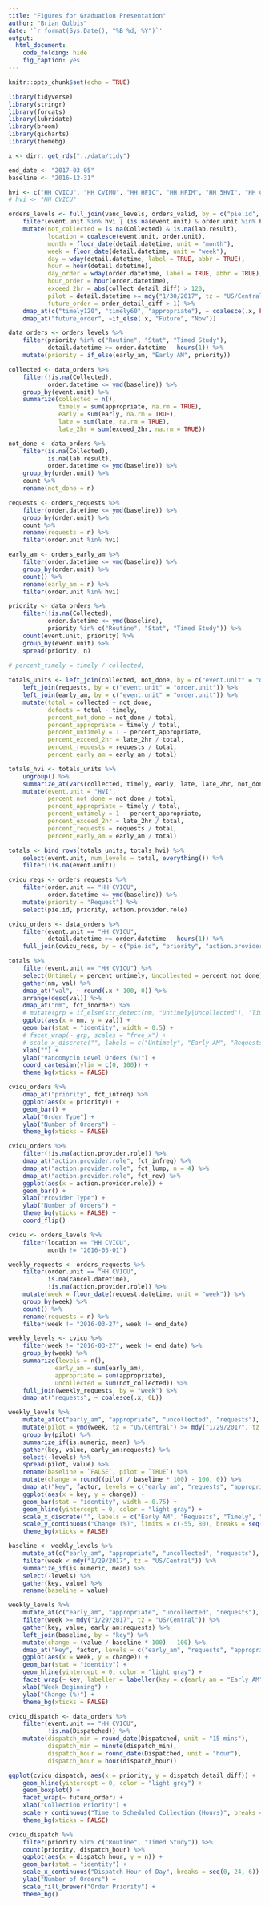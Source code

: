 ```yaml
---
title: "Figures for Graduation Presentation"
author: "Brian Gulbis"
date: '`r format(Sys.Date(), "%B %d, %Y")`'
output: 
  html_document:
    code_folding: hide
    fig_caption: yes
---
```


```r
knitr::opts_chunk$set(echo = TRUE)
```

```r
library(tidyverse)
library(stringr)
library(forcats)
library(lubridate)
library(broom)
library(qicharts)
library(themebg)

x <- dirr::get_rds("../data/tidy")

end_date <- "2017-03-05"
baseline <- "2016-12-31"

hvi <- c("HH CVICU", "HH CVIMU", "HH HFIC", "HH HFIM", "HH 5HVI", "HH CCU", "HVI CIMU")
# hvi <- "HH CVICU"

orders_levels <- full_join(vanc_levels, orders_valid, by = c("pie.id", "order.id")) %>%
    filter(event.unit %in% hvi | (is.na(event.unit) & order.unit %in% hvi)) %>%
    mutate(not_collected = is.na(Collected) & is.na(lab.result),
           location = coalesce(event.unit, order.unit),
           month = floor_date(detail.datetime, unit = "month"),
           week = floor_date(detail.datetime, unit = "week"),
           day = wday(detail.datetime, label = TRUE, abbr = TRUE),
           hour = hour(detail.datetime),
           day_order = wday(order.datetime, label = TRUE, abbr = TRUE),
           hour_order = hour(order.datetime),
           exceed_2hr = abs(collect_detail_diff) > 120,
           pilot = detail.datetime >= mdy("1/30/2017", tz = "US/Central"),
           future_order = order_detail_diff > 1) %>%
    dmap_at(c("timely120", "timely60", "appropriate"), ~ coalesce(.x, FALSE)) %>%
    dmap_at("future_order", ~if_else(.x, "Future", "Now"))

data_orders <- orders_levels %>%
    filter(priority %in% c("Routine", "Stat", "Timed Study"),
           detail.datetime >= order.datetime - hours(1)) %>%
    mutate(priority = if_else(early_am, "Early AM", priority))

collected <- data_orders %>%
    filter(!is.na(Collected),
           order.datetime <= ymd(baseline)) %>%
    group_by(event.unit) %>%
    summarize(collected = n(),
              timely = sum(appropriate, na.rm = TRUE),
              early = sum(early, na.rm = TRUE),
              late = sum(late, na.rm = TRUE),
              late_2hr = sum(exceed_2hr, na.rm = TRUE)) 

not_done <- data_orders %>%
    filter(is.na(Collected),
           is.na(lab.result),
           order.datetime <= ymd(baseline)) %>%
    group_by(order.unit) %>%
    count %>%
    rename(not_done = n)

requests <- orders_requests %>%
    filter(order.datetime <= ymd(baseline)) %>%
    group_by(order.unit) %>%
    count %>%
    rename(requests = n) %>%
    filter(order.unit %in% hvi)

early_am <- orders_early_am %>%
    filter(order.datetime <= ymd(baseline)) %>%
    group_by(order.unit) %>%
    count() %>%
    rename(early_am = n) %>%
    filter(order.unit %in% hvi) 

priority <- data_orders %>%
    filter(!is.na(Collected),
           order.datetime <= ymd(baseline),
           priority %in% c("Routine", "Stat", "Timed Study")) %>%
    count(event.unit, priority) %>%
    group_by(event.unit) %>%
    spread(priority, n)

# percent_timely = timely / collected,
           
totals_units <- left_join(collected, not_done, by = c("event.unit" = "order.unit")) %>%
    left_join(requests, by = c("event.unit" = "order.unit")) %>%
    left_join(early_am, by = c("event.unit" = "order.unit")) %>%
    mutate(total = collected + not_done,
           defects = total - timely,
           percent_not_done = not_done / total,
           percent_appropriate = timely / total,
           percent_untimely = 1 - percent_appropriate,
           percent_exceed_2hr = late_2hr / total,
           percent_requests = requests / total,
           percent_early_am = early_am / total)

totals_hvi <- totals_units %>%
    ungroup() %>%
    summarize_at(vars(collected, timely, early, late, late_2hr, not_done, requests, early_am, total, defects), funs(sum), na.rm = TRUE) %>%
    mutate(event.unit = "HVI",
           percent_not_done = not_done / total,
           percent_appropriate = timely / total,
           percent_untimely = 1 - percent_appropriate,
           percent_exceed_2hr = late_2hr / total,
           percent_requests = requests / total,
           percent_early_am = early_am / total) 

totals <- bind_rows(totals_units, totals_hvi) %>%
    select(event.unit, num_levels = total, everything()) %>%
    filter(!is.na(event.unit))

cvicu_reqs <- orders_requests %>%
    filter(order.unit == "HH CVICU",
           order.datetime <= ymd(baseline)) %>%
    mutate(priority = "Request") %>%
    select(pie.id, priority, action.provider.role)

cvicu_orders <- data_orders %>%
    filter(event.unit == "HH CVICU",
           detail.datetime >= order.datetime - hours(1)) %>%
    full_join(cvicu_reqs, by = c("pie.id", "priority", "action.provider.role"))

```

```r
totals %>%
    filter(event.unit == "HH CVICU") %>%
    select(Untimely = percent_untimely, Uncollected = percent_not_done) %>%
    gather(nm, val) %>%
    dmap_at("val", ~ round(.x * 100, 0)) %>%
    arrange(desc(val)) %>%
    dmap_at("nm", fct_inorder) %>%
    # mutate(grp = if_else(str_detect(nm, "Untimely|Uncollected"), "Timeliness", "Order Type")) %>%
    ggplot(aes(x = nm, y = val)) +
    geom_bar(stat = "identity", width = 0.5) +
    # facet_wrap(~ grp, scales = "free_x") +
    # scale_x_discrete("", labels = c("Untimely", "Early AM", "Requests", "Uncollected")) +
    xlab("") +
    ylab("Vancomycin Level Orders (%)") +
    coord_cartesian(ylim = c(0, 100)) +
    theme_bg(xticks = FALSE)
```

```r
cvicu_orders %>%
    dmap_at("priority", fct_infreq) %>%
    ggplot(aes(x = priority)) +
    geom_bar() +
    xlab("Order Type") +
    ylab("Number of Orders") +
    theme_bg(xticks = FALSE)
```

```r
cvicu_orders %>%
    filter(!is.na(action.provider.role)) %>%
    dmap_at("action.provider.role", fct_infreq) %>%
    dmap_at("action.provider.role", fct_lump, n = 4) %>%
    dmap_at("action.provider.role", fct_rev) %>%
    ggplot(aes(x = action.provider.role)) +
    geom_bar() +
    xlab("Provider Type") +
    ylab("Number of Orders") +
    theme_bg(yticks = FALSE) +
    coord_flip()
```

```r
cvicu <- orders_levels %>%
    filter(location == "HH CVICU",
           month != "2016-03-01") 

weekly_requests <- orders_requests %>%
    filter(order.unit == "HH CVICU",
           is.na(cancel.datetime),
           !is.na(action.provider.role)) %>%
    mutate(week = floor_date(request.datetime, unit = "week")) %>%
    group_by(week) %>%
    count() %>%
    rename(requests = n) %>%
    filter(week != "2016-03-27", week != end_date)

weekly_levels <- cvicu %>%
    filter(week != "2016-03-27", week != end_date) %>%
    group_by(week) %>%
    summarize(levels = n(),
             early_am = sum(early_am),
             appropriate = sum(appropriate),
             uncollected = sum(not_collected)) %>%
    full_join(weekly_requests, by = "week") %>%
    dmap_at("requests", ~ coalesce(.x, 0L))
```

```r
weekly_levels %>%
    mutate_at(c("early_am", "appropriate", "uncollected", "requests"), funs(. / levels)) %>%
    mutate(pilot = ymd(week, tz = "US/Central") >= mdy("1/29/2017", tz = "US/Central")) %>%
    group_by(pilot) %>%
    summarize_if(is.numeric, mean) %>%
    gather(key, value, early_am:requests) %>%
    select(-levels) %>%
    spread(pilot, value) %>%
    rename(baseline = `FALSE`, pilot = `TRUE`) %>%
    mutate(change = round((pilot / baseline * 100) - 100, 0)) %>%
    dmap_at("key", factor, levels = c("early_am", "requests", "appropriate", "uncollected")) %>%
    ggplot(aes(x = key, y = change)) +
    geom_bar(stat = "identity", width = 0.75) + 
    geom_hline(yintercept = 0, color = "light gray") +
    scale_x_discrete("", labels = c("Early AM", "Requests", "Timely", "Uncollected")) +
    scale_y_continuous("Change (%)", limits = c(-55, 80), breaks = seq(-50, 75, 25)) +
    theme_bg(xticks = FALSE) 
```

```r
baseline <- weekly_levels %>%
    mutate_at(c("early_am", "appropriate", "uncollected", "requests"), funs(. / levels * 100)) %>%
    filter(week < mdy("1/29/2017", tz = "US/Central")) %>%
    summarize_if(is.numeric, mean) %>%
    select(-levels) %>%
    gather(key, value) %>%
    rename(baseline = value)

weekly_levels %>%
    mutate_at(c("early_am", "appropriate", "uncollected", "requests"), funs(. / levels * 100)) %>%
    filter(week >= mdy("1/29/2017", tz = "US/Central")) %>%
    gather(key, value, early_am:requests) %>%
    left_join(baseline, by = "key") %>%
    mutate(change = (value / baseline * 100) - 100) %>%
    dmap_at("key", factor, levels = c("early_am", "requests", "appropriate", "uncollected")) %>%
    ggplot(aes(x = week, y = change)) +
    geom_bar(stat = "identity") +
    geom_hline(yintercept = 0, color = "light gray") +
    facet_wrap(~ key, labeller = labeller(key = c(early_am = "Early AM", requests = "Requests", appropriate = "Timely", uncollected = "Uncollected"))) +
    xlab("Week Beginning") +
    ylab("Change (%)") +
    theme_bg(xticks = FALSE) 
```

```r
cvicu_dispatch <- data_orders %>%
    filter(event.unit == "HH CVICU",
           !is.na(Dispatched)) %>%
    mutate(dispatch_min = round_date(Dispatched, unit = "15 mins"),
           dispatch_min = minute(dispatch_min),
           dispatch_hour = round_date(Dispatched, unit = "hour"),
           dispatch_hour = hour(dispatch_hour))
```

```r
ggplot(cvicu_dispatch, aes(x = priority, y = dispatch_detail_diff)) +
    geom_hline(yintercept = 0, color = "light grey") +
    geom_boxplot() +
    facet_wrap(~ future_order) +
    xlab("Collection Priority") +
    scale_y_continuous("Time to Scheduled Collection (Hours)", breaks = seq(0, 30, 6)) +
    theme_bg(xticks = FALSE)
```

```r
cvicu_dispatch %>%
    filter(priority %in% c("Routine", "Timed Study")) %>%
    count(priority, dispatch_hour) %>%
    ggplot(aes(x = dispatch_hour, y = n)) +
    geom_bar(stat = "identity") +
    scale_x_continuous("Dispatch Hour of Day", breaks = seq(0, 24, 6)) +
    ylab("Number of Orders") +
    scale_fill_brewer("Order Priority") +
    theme_bg()
```
